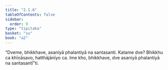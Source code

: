 ```yaml
---
title: "2.1.6"
tableOfContents: false
sidebar:
  order: 9
type: "tipitaka"
basket: "su"
book: "a2"
---
```



<DynamicBreadcrumb />

<Division number="58" book="a2" bookNo="15" page="76">

<Paragraph number="134" book="a2">
“Dveme, bhikkhave, asaniyā phalantiyā na santasanti. Katame dve? Bhikkhu ca khīṇāsavo, hatthājānīyo ca. Ime kho, bhikkhave, dve asaniyā phalantiyā na santasantī”ti.
</Paragraph>
</Division>